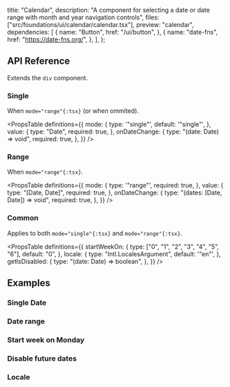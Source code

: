   title: "Calendar",
  description:
    "A component for selecting a date or date range with month and year navigation controls",
  files: ["src/foundations/ui/calendar/calendar.tsx"],
  preview: "calendar",
  dependencies: [
    {
      name: "Button",
      href: "/ui/button",
    },
    {
      name: "date-fns",
      href: "https://date-fns.org/",
    },
  ],
};

## API Reference

Extends the `div` component.

### Single

When `mode="range"{:tsx}` (or when ommited).

<PropsTable
  definitions={{
    mode: {
      type: '"single"',
      default: '"single"',
    },
    value: {
      type: "Date",
      required: true,
    },
    onDateChange: {
      type: "(date: Date) => void",
      required: true,
    },
  }}
/>

### Range

When `mode="range"{:tsx}`.

<PropsTable
  definitions={{
    mode: {
      type: '"range"',
      required: true,
    },
    value: {
      type: "[Date, Date]",
      required: true,
    },
    onDateChange: {
      type: "(dates: [Date, Date]) => void",
      required: true,
    },
  }}
/>

### Common

Applies to both `mode="single"{:tsx}` and `mode="range"{:tsx}`.

<PropsTable
  definitions={{
    startWeekOn: {
      type: ["0", "1", "2", "3", "4", "5", "6"],
      default: "0",
    },
    locale: {
      type: "Intl.LocalesArgument",
      default: '"en"',
    },
    getIsDisabled: {
      type: "(date: Date) => boolean",
    },
  }}
/>

## Examples

### Single Date

<Preview slug="calendar" />

### Date range

<Preview slug="calendar-range" />

### Start week on Monday

<Preview slug="calendar-start-day" />

### Disable future dates

<Preview slug="calendar-disable-future" />

### Locale

<Preview slug="calendar-locale" />
